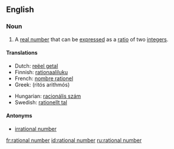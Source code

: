 ==English==

===Noun===
{{en-noun|sg=[[rational]] [[number]]}}

# {{mathematics}} A [[real number]] that can be [[express]]ed as a [[ratio]] of two [[integer]]s.

====Translations====
{{top}}
*Dutch: [[reëel getal]] {{n}}
*Finnish: [[rationaaliluku]]
*French: [[nombre rationel]] {{m}}
*Greek: {{t|el|ρητός αριθμός|m|}} (ritós arithmós)
{{mid}}
*Hungarian: [[racionális szám]]
*Swedish: [[rationellt tal]]
{{bottom}}

====Antonyms====
*[[irrational number]]

[[fr:rational number]]
[[id:rational number]]
[[ru:rational number]]